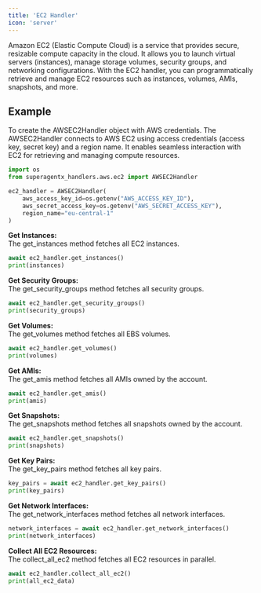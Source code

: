 ```yaml
---
title: 'EC2 Handler'
icon: 'server'
---
```


Amazon EC2 (Elastic Compute Cloud) is a service that provides secure, resizable compute capacity in the cloud.
It allows you to launch virtual servers (instances), manage storage volumes, security groups, and networking configurations.
With the EC2 handler, you can programmatically retrieve and manage EC2 resources such as instances, volumes, AMIs, snapshots, and more.

## Example
To create the AWSEC2Handler object with AWS credentials.
The AWSEC2Handler connects to AWS EC2 using access credentials (access key, secret key) and a region name.
It enables seamless interaction with EC2 for retrieving and managing compute resources.

```python ec2_handler_test.py
import os
from superagentx_handlers.aws.ec2 import AWSEC2Handler

ec2_handler = AWSEC2Handler(
    aws_access_key_id=os.getenv("AWS_ACCESS_KEY_ID"),
    aws_secret_access_key=os.getenv("AWS_SECRET_ACCESS_KEY"),
    region_name="eu-central-1"
)
```
**Get Instances:** <br />
The get_instances method fetches all EC2 instances.
```python
await ec2_handler.get_instances()
print(instances)
```

**Get Security Groups:** <br />
The get_security_groups method fetches all security groups.
```python
await ec2_handler.get_security_groups()
print(security_groups)
```

**Get Volumes:** <br />
The get_volumes method fetches all EBS volumes.
```python
await ec2_handler.get_volumes()
print(volumes)
```

**Get AMIs:** <br />
The get_amis method fetches all AMIs owned by the account.
```python
await ec2_handler.get_amis()
print(amis)
```

**Get Snapshots:** <br />
The get_snapshots method fetches all snapshots owned by the account.
```python
await ec2_handler.get_snapshots()
print(snapshots)
```

**Get Key Pairs:** <br />
The get_key_pairs method fetches all key pairs.
```python
key_pairs = await ec2_handler.get_key_pairs()
print(key_pairs)
```

**Get Network Interfaces:** <br />
The get_network_interfaces method fetches all network interfaces.
```python
network_interfaces = await ec2_handler.get_network_interfaces()
print(network_interfaces)
```

**Collect All EC2 Resources:** <br />
The collect_all_ec2 method fetches all EC2 resources in parallel.
```python
await ec2_handler.collect_all_ec2()
print(all_ec2_data)
```